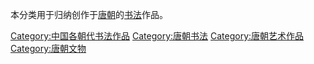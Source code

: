 本分类用于归纳创作于[[唐朝|唐朝]]的[[书法|书法]]作品。

[[Category:中国各朝代书法作品|Category:中国各朝代书法作品]]
[[Category:唐朝书法|Category:唐朝书法]]
[[Category:唐朝艺术作品|Category:唐朝艺术作品]]
[[Category:唐朝文物|Category:唐朝文物]]